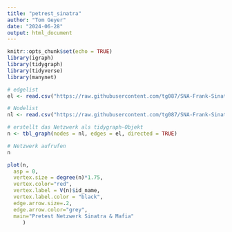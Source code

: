 ---
title: "petrest_sinatra"
author: "Tom Geyer"
date: "2024-06-28"
output: html_document
---

```{r setup, include=FALSE}
knitr::opts_chunk$set(echo = TRUE)
library(igraph)
library(tidygraph)
library(tidyverse)
library(manynet)
```

```{r Netzwerk einlesen}

# edgelist
el <- read.csv("https://raw.githubusercontent.com/tg087/SNA-Frank-Sinatra/main/pretest_edgelist.csv")

# Nodelist
nl <- read.csv("https://raw.githubusercontent.com/tg087/SNA-Frank-Sinatra/main/pretest_nodelist.csv")

# erstellt das Netzwerk als tidygraph-Objekt
n <- tbl_graph(nodes = nl, edges = el, directed = TRUE)

# Netzwerk aufrufen
n
```

```{r Visualisierung, fig.height=6, fig.width=9}

plot(n,
  asp = 0,
  vertex.size = degree(n)*1.75,
  vertex.color="red",
  vertex.label = V(n)$id_name,
  vertex.label.color = "black",
  edge.arrow.size=.2,
  edge.arrow.color="grey",
  main="Pretest Netzwerk Sinatra & Mafia"
     )

```